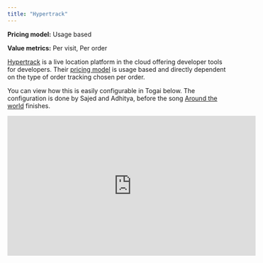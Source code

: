 ```yaml
---
title: "Hypertrack"
---
```


**Pricing model:** Usage based

**Value metrics:** Per visit, Per order

[Hypertrack](https://hypertrack.com/) is a live location platform in the cloud offering developer tools for developers. Their [pricing model](https://hypertrack.com/pricing) is usage based and directly dependent on the type of order tracking chosen per order.

You can view how this is easily configurable in Togai below. The configuration is done by Sajed and Adhitya, before the song [Around the world](https://www.youtube.com/watch?v=K0HSD_i2DvA) finishes.
 

<iframe
  width="560"
  height="315"
  src="https://www.youtube.com/embed/wL9MexViAKU"
  title="YouTube video player"
  frameBorder="0"
  allow="accelerometer; autoplay; clipboard-write; encrypted-media; gyroscope; picture-in-picture"
  allowFullScreen
></iframe>